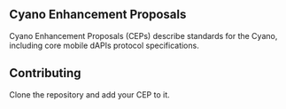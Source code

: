 ==Cyano Enhancement Proposals==

Cyano Enhancement Proposals (CEPs) describe standards for the Cyano, including core mobile dAPIs protocol specifications.

==Contributing==

Clone the repository and add your CEP to it.
